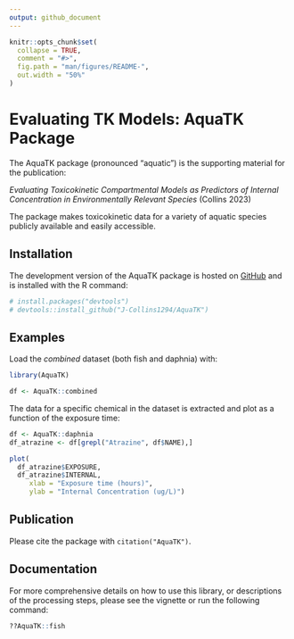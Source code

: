 ```yaml
---
output: github_document
---
```


<!-- README.md is generated from README.Rmd. Build with build_readme() -->

```r
knitr::opts_chunk$set(
  collapse = TRUE,
  comment = "#>",
  fig.path = "man/figures/README-",
  out.width = "50%"
)
```

# Evaluating TK Models: AquaTK Package

The AquaTK package (pronounced "aquatic") is the supporting material for the publication:

_Evaluating Toxicokinetic Compartmental Models as
Predictors of Internal Concentration in
Environmentally Relevant Species_ (Collins 2023)

The package makes toxicokinetic data for a variety of aquatic species 
publicly available and easily accessible.

## Installation
The development version of the AquaTK package is hosted on 
[GitHub](https://github.com/J-Collins1294/AquaTK) and 
is installed with the R command:

```r
# install.packages("devtools")
# devtools::install_github("J-Collins1294/AquaTK")
```

## Examples
Load the _combined_ dataset (both fish and daphnia) with: 

```r

library(AquaTK)

df <- AquaTK::combined

```

The data for a specific chemical in the dataset is extracted and plot 
as a function of the exposure time: 

```r

df <- AquaTK::daphnia
df_atrazine <- df[grepl("Atrazine", df$NAME),]

plot(
  df_atrazine$EXPOSURE,
  df_atrazine$INTERNAL,
     xlab = "Exposure time (hours)",
     ylab = "Internal Concentration (ug/L)")


```

## Publication
Please cite the package with `citation("AquaTK")`.

## Documentation 
For more comprehensive details on how to use this library, 
or descriptions of the processing steps, 
please see the vignette 
or run the following command:

```r

??AquaTK::fish

```

